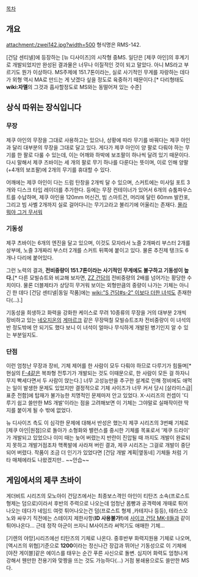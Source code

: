 [[목차]]

== 개요 ==
attachment:/zwei142.jpg?width=500
형식명은 RMS-142.

[건담 센티넬]에 등장하는 [뉴 디사이즈]의 시작형 중MS. 일단은 [제쿠 아인]의 후계기로 개발되었지만 완성된 결과물은 너무나 이질적인 것이 되고 말았다. 아니 MS라고 부르기도 뭔가 이상하다. MS주제에 151.7톤이라는, 실로 사기적인 무게를 자랑하는 데다가 외형 역시 MA로 만드는 게 낫겠다 싶을 정도로 육중하기 때문이다.[* 다리형태도 '''wiki:자멜'''의 그것과 흡사할정도로 MS와는 동떨어져 있는 수준] 

== 상식 따위는 장식입니다 ==
=== 무장 ===
제쿠 아인의 무장을 그대로 사용하고는 있으나, 상황에 따라 무기를 바꿔다는 제쿠 아인과 달리 대부분의 무장을 그대로 달고 있다. 게다가 제쿠 아인이 양 팔로 다뤄야 하는 무기를 한 팔로 다룰 수 있는데, 이는 어깨와 하박에 보조팔이 하나씩 달려 있기 때문이다. 다시 말해서 제쿠 즈바이는 세 개의 팔로 무기 하나를 다룬다는 뜻이며, 이로 인해 양팔(+4개의 보조팔)에 2개의 무기를 휴대할 수 있다. 
 
어깨에는 제쿠 아인이 다는 드럼 탄창을 2개씩 달 수 있으며, 스커트에는 미사일 포트 3개와 디스크 타입 레이더를 추가한다. 등에는 무장 컨테이너가 있어서 6개의 슈툼파우스트를 수납하며, 제쿠 아인용 120mm 머신건, 빔 스마트건, 머리에 달린 60mm 발칸포, 그리고 빔 사벨 2개까지 실로 걸어다니는 무기고라고 불리기에 어울리는 존재다. [[몰라 뭐야 그거 무서워]]

=== 기동성 ===
제쿠 츠바이는 6개의 엔진을 달고 있으며, 이것도 모자라서 노즐 2개짜리 부스터 2개를 상부에, 노즐 3개짜리 부스터 2개를 스커트 뒤쪽에 붙이고 있다. 물론 추진제 탱크도 6개나 다리에 붙어있다. 

그런 노력의 결과, '''전비중량이 151.7톤이라는 사기적인 무게에도 불구하고 기동성이 높다.'''[* 다른 모빌슈트와 비교해 보자면, [[ZZ 건담]]의 전비중량의 2배를 넘어가는 황당한 수치이다. 물론 더블제타가 상당히 무거워 보이는 외형만큼의 중량이 나가는 기체는 아니긴 한 데다 [건담 센티넬|동일 작품]에는 [[wiki:"S 건담#s-2" 이보다 더한 녀석]]도 존재한다(...).]

기동성을 희생하고 화력을 강화한 케이스로 무려 10종류의 무장을 거의 대부분 2개씩 장비하고 있는 [[네오지온]]의 [[게마르크]] 같은 무장떡칠 모빌슈트조차 전비중량이 이 녀석의 반 정도밖에 안 되기도 했다 보니 이 녀석이 얼마나 무식하게 개발된 병기인지 알 수 있는 부분일지도.

=== 단점 ===
이런 엄청난 무장과 장비, 기체 제어를 한 사람이 모두 다뤄야 하므로 다루기가 힘들며[* 현실의 [[F-4]]같은 복좌형 전투기가 개발되는 것도 이때문으로, 한 사람이 모든 걸 하자니 무지 빡세다면서 두 사람이 앉는다.] 너무 고성능만을 추구한 설계로 인해 정비에도 애먹는 일이 발생한 문제도 있었지만 결정적으로 기체 사이즈가 너무 커서 당시 [살라미스급|표준 전함]에 탑재가 불가능한 치명적인 문제마저 안고 있었다. X-시리즈의 컨셉이 '디루기 쉽고 쓸만한 MS 개발'이라는 점을 고려해보면 이 기체는 그야말로 실패작이란 딱지를 붙이게 될 수 밖에 없었다.

뉴 디사이즈 측도 이 심각한 문제에 대해서 반성은 했는지 제쿠 시리즈의 3번째 기체로 [제쿠 아인|원점]으로 돌아가 소형화와 밸런스를 중시한 기체를 목표로서 '제쿠 드라이' 가 개발되고 있었으나 이미 때는 늦어 버렸는지 반란이 진압될 때 까지도 개발이 완료되지 못하고 개발거점조차 핵폭발에 사라져 버린 결과, 제쿠 시리즈는 그걸로 개발이 중단되어 버렸다. 작품이 조금 더 인기가 있었다면 [건담 개발 계획|옆동네] 기체들 처럼 기타 매체에라도 나왔겠지만.. ~~안습~~

== 게임에서의 제쿠 츠바이 ==
게더비트 시리즈의 모노아이 건담즈에서는 최종보스격인 아인이 티탄즈 소속(프로스트 형제는 덤으로)이라서 후반의 주력으로 나오는데 엄청난 몸빵과 공격력에 개때로 튀어나오는 데다가 네임드 여럿 튀어나오는건 덤(프로스트 형제 ,카테지나 등등), 테라스오노와 싸우기 직전에는 스테이지 제한사항('''ID 사용불가!''')에 [[사이코 건담 MK-II]]들과 같이 튀어나온다... 근데 정작 아군이 쓰자니 M사이즈라 써먹기도 애매한 기체...

[기렌의 야망]시리즈에선 티탄즈의 기체로 나온다. 중후반부 화력지원용 기체로 나오며, [액시즈의 위협]기준으로 '''1200'''이라는 정신나간 장갑과 뛰어난 기동성으로 이 기체에 [야잔 게이블]같은 에이스를 태우는 순간 푸른 사신으로 돌변. 심지어 화력도 엄청나게 강해서 웬만한 전용기와 맞짱을 뜨는 것도 가능하다(...) 거점 봉쇄용으로도 쓸만한 MS다.
